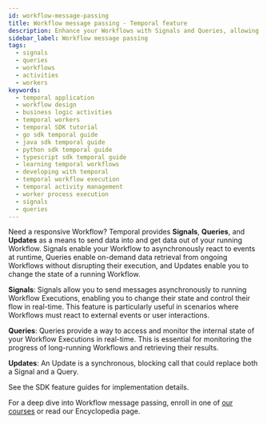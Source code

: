 ```yaml
---
id: workflow-message-passing
title: Workflow message passing - Temporal feature
description: Enhance your Workflows with Signals and Queries, allowing dynamic responses to external events and real-time state access for comprehensive monitoring and tracking.
sidebar_label: Workflow message passing
tags:
  - signals
  - queries
  - workflows
  - activities
  - workers
keywords:
  - temporal application
  - workflow design
  - business logic activities
  - temporal workers
  - temporal SDK tutorial
  - go sdk temporal guide
  - java sdk temporal guide
  - python sdk temporal guide
  - typescript sdk temporal guide
  - learning temporal workflows
  - developing with temporal
  - temporal workflow execution
  - temporal activity management
  - worker process execution
  - signals
  - queries
---
```



Need a responsive Workflow?
Temporal provides **Signals**, **Queries**, and **Updates** as a means to send data into and get data out of your running Workflow.
Signals enable your Workflow to asynchronously react to events at runtime, Queries enable on-demand data retrieval from ongoing Workflows without disrupting their execution, and Updates enable you to change the state of a running Workflow.

**Signals**: Signals allow you to send messages asynchronously to running Workflow Executions, enabling you to change their state and control their flow in real-time.
This feature is particularly useful in scenarios where Workflows must react to external events or user interactions.

**Queries**: Queries provide a way to access and monitor the internal state of your Workflow Executions in real-time.
This is essential for monitoring the progress of long-running Workflows and retrieving their results.

**Updates**: An Update is a synchronous, blocking call that could replace both a Signal and a Query.

See the SDK feature guides for implementation details.

<RelatedReadContainer>
  <RelatedReadItem path="/develop/go/message-passing" text="Go SDK Workflow message passing feature guide" archetype="feature-guide" />
  <RelatedReadItem path="/develop/java/message-passing" text="Java SDK Workflow message passing feature guide" archetype="feature-guide" />
  <RelatedReadItem path="/develop/python/message-passing" text="Python SDK Workflow message passing feature guide" archetype="feature-guide" />
  <RelatedReadItem path="/develop/typescript/message-passing" text="TypeScript SDK Workflow message passing feature guide" archetype="feature-guide" />
  <RelatedReadItem path="/develop/dotnet/message-passing" text=".NET SDK Workflow message passing feature guide" archetype="feature-guide" />
</RelatedReadContainer>

For a deep dive into Workflow message passing, enroll in one of [our courses](https://learn.temporal.io/courses/interacting_with_workflows) or read our Encyclopedia page.

<RelatedReadContainer>
  <RelatedReadItem path="/encyclopedia/workflow-message-passing" text="Workflow message passing (Signals, Queries, & Updates)" archetype="encyclopedia" />
</RelatedReadContainer>
